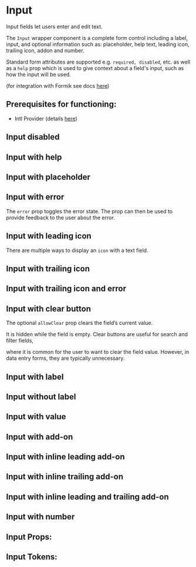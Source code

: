 

<Meta title="Docs|Input" component={Input} />

# Input

Input fields let users enter and edit text.

The `Input` wrapper component is a complete form control including a label, input, and optional information such as: placeholder, help text, leading icon, trailing icon, addon and number.

Standard form attributes are supported e.g. `required, disabled`, etc. as well as a `help` prop which is used to give context about a field's input, such as how the input will be used.

(for integration with Formik see docs [here](/docs/component-library-formik-elements-inputfield--with-label))

## **Prerequisites for functioning**:
 - Intl Provider (details [here](/docs/component-library-intl-intl--basic))

## Input disabled

<Canvas>
  <Story id="component-library-form-elements-input--disabled" />
</Canvas>

## Input with help

<Canvas>
  <Story id="component-library-form-elements-input--with-help" />
</Canvas>

## Input with placeholder

<Canvas>
  <Story id="component-library-form-elements-input--with-placeholder" />
</Canvas>

## Input with error

The `error` prop toggles the error state. The prop can then be used to provide feedback to the user about the error.

<Canvas>
  <Story id="component-library-form-elements-input--with-error" />
</Canvas>

## Input with leading icon

There are multiple ways to display an `icon` with a text field.

<Canvas>
  <Story id="component-library-form-elements-input--with-leading-icon" />
</Canvas>

## Input with trailing icon

<Canvas>
  <Story id="component-library-form-elements-input--with-trailing-icon" />
</Canvas>

## Input with trailing icon and error

<Canvas>
  <Story id="component-library-form-elements-input--with-trailing-icon-and-error" />
</Canvas>

## Input with clear button

The optional `allowClear` prop clears the field’s current value.

It is hidden while the field is empty. Clear buttons are useful for search and filter fields,

where it is common for the user to want to clear the field value. However, in data entry forms, they are typically unnecessary.

<Canvas>
  <Story id="component-library-form-elements-input--with-clear-button" />
</Canvas>

## Input with label

<Canvas>
  <Story id="component-library-form-elements-input--with-label" />
</Canvas>

## Input without label

<Canvas>
  <Story id="component-library-form-elements-input--without-label" />
</Canvas>

## Input with value

<Canvas>
  <Story id="component-library-form-elements-input--with-value" />
</Canvas>

## Input with add-on

<Canvas>
  <Story id="component-library-form-elements-input--with-add-on" />
</Canvas>

## Input with inline leading add-on

<Canvas>
  <Story id="component-library-form-elements-input--with-inline-leading-add-on" />
</Canvas>

## Input with inline trailing add-on

<Canvas>
  <Story id="component-library-form-elements-input--with-inline-trailing-add-on" />
</Canvas>

## Input with inline leading and trailing add-on

<Canvas>
  <Story id="component-library-form-elements-input--with-inline-leading-and-trailing-add-on" />
</Canvas>

## Input with number

<Canvas>
  <Story id="component-library-form-elements-input--with-number" />
</Canvas>

## Input Props:

<ArgsTable of={Input} />

## Input Tokens:
<ThemeTokens component="Input"/>
